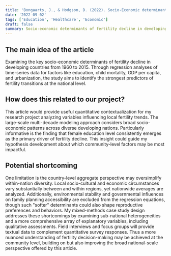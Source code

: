 ```yaml
---
title: 'Bongaarts, J., & Hodgson, D. (2022). Socio-Economic determinants of fertility. In Fertility Transition in the Developing World. SpringerBriefs in Population Studies.'
date: '2022-09-02'
tags: ['Education', 'Healthcare', 'Economic']
draft: false
summary: Socio-economic determinants of fertility decline in developing countries from 1960 to 2015
---
```


## The main idea of the article 

Examining the key socio-economic determinants of fertility decline in developing countries from 1960 to 2015. Through regression analyses of time-series data for factors like education, child mortality, GDP per capita, and urbanization, the study aims to identify the strongest predictors of fertility transitions at the national level.  

## How does this related to our project?

This article would provide useful quantitative contextualization for my research project analyzing variables influencing local fertility trends. The large-scale multi-decade modeling approach considers broad socio-economic patterns across diverse developing nations. Particularly informative is the finding that female education level consistently emerges as the primary driver of fertility decline. This insight could guide my hypothesis development about which community-level factors may be most impactful.  

## Potential shortcoming

One limitation is the country-level aggregate perspective may oversimplify within-nation diversity. Local socio-cultural and economic circumstances vary substantially between and within regions, yet nationwide averages are analyzed. Additionally, environmental stability and governmental influences on family planning accessibility are excluded from the regression equations, though such "softer" determinants could also shape reproductive preferences and behaviors. My mixed-methods case study design addresses these shortcomings by examining sub-national heterogeneities and a more comprehensive array of explanatory variables, including qualitative assessments. Field interviews and focus groups will provide textual data to complement quantitative survey responses. Thus a more nuanced understanding of fertility decision-making may be achieved at the community level, building on but also improving the broad national-scale perspective offered by this article. 

